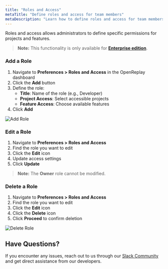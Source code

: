 ```yaml
---
title: "Roles and Access"
metaTitle: "Define roles and access for team members"
metaDescription: "Learn how to define roles and access for team members for OpenReplay Enterprise Edition"
---
```


Roles and access allows administrators to define specific permissions for projects and features. 

> **Note:** This functionality is only available for **[Enterprise edition](https://openreplay.com/enterprise.html)**.

### Add a Role

1. Navigate to **Preferences > Roles and Access** in the OpenReplay dashboard
2. Click the **Add** button
3. Define the role:
   - **Title**: Name of the role (e.g., Developer)
   - **Project Access**: Select accessible projects
   - **Feature Access**: Choose available features
4. Click **Add**

<div style={{ display: 'flex', justifyContent: 'center', alignItems: 'center' }}>
  <img src="/tutorials/roles-and-access/add_role.gif" alt="Add Role" style={{ width: '600px', height: 'auto' }} />
</div>

### Edit a Role
1. Navigate to **Preferences > Roles and Access**
2. Find the role you want to edit
3. Click the **Edit** icon
4. Update access settings
5. Click **Update**

> **Note:** The **Owner** role cannot be modified.

### Delete a Role
1. Navigate to **Preferences > Roles and Access**
2. Find the role you want to edit
3. Click the **Edit** icon
4. Click the **Delete** icon
5. Click **Proceed** to confirm deletion

<div style={{ display: 'flex', justifyContent: 'center', alignItems: 'center' }}>
  <img src="/tutorials/roles-and-access/delete_role.gif" alt="Delete Role" style={{ width: '600px', height: 'auto' }} />
</div>

## Have Questions?

If you encounter any issues, reach out to us through our [Slack Community](#) and get direct assistance from our developers.
